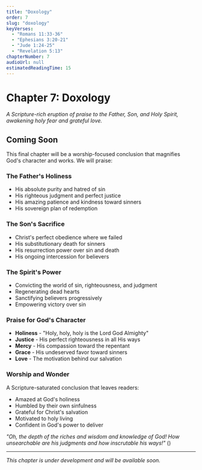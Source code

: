 ```yaml
---
title: "Doxology"
order: 7
slug: "doxology"
keyVerses:
  - "Romans 11:33-36"
  - "Ephesians 3:20-21"
  - "Jude 1:24-25"
  - "Revelation 5:13"
chapterNumber: 7
audioUrl: null
estimatedReadingTime: 15
---
```


# Chapter 7: Doxology

*A Scripture-rich eruption of praise to the Father, Son, and Holy Spirit, awakening holy fear and grateful love.*

## Coming Soon

This final chapter will be a worship-focused conclusion that magnifies God's character and works. We will praise:

### The Father's Holiness
- His absolute purity and hatred of sin
- His righteous judgment and perfect justice
- His amazing patience and kindness toward sinners
- His sovereign plan of redemption

### The Son's Sacrifice
- Christ's perfect obedience where we failed
- His substitutionary death for sinners
- His resurrection power over sin and death
- His ongoing intercession for believers

### The Spirit's Power
- Convicting the world of sin, righteousness, and judgment
- Regenerating dead hearts
- Sanctifying believers progressively
- Empowering victory over sin

### Praise for God's Character
- **Holiness** - "Holy, holy, holy is the Lord God Almighty"
- **Justice** - His perfect righteousness in all His ways
- **Mercy** - His compassion toward the repentant
- **Grace** - His undeserved favor toward sinners
- **Love** - The motivation behind our salvation

### Worship and Wonder
A Scripture-saturated conclusion that leaves readers:
- Amazed at God's holiness
- Humbled by their own sinfulness  
- Grateful for Christ's salvation
- Motivated to holy living
- Confident in God's power to deliver

*"Oh, the depth of the riches and wisdom and knowledge of God! How unsearchable are his judgments and how inscrutable his ways!"* (<BibleVerse reference="Romans 11:33" />)

---

*This chapter is under development and will be available soon.* 
